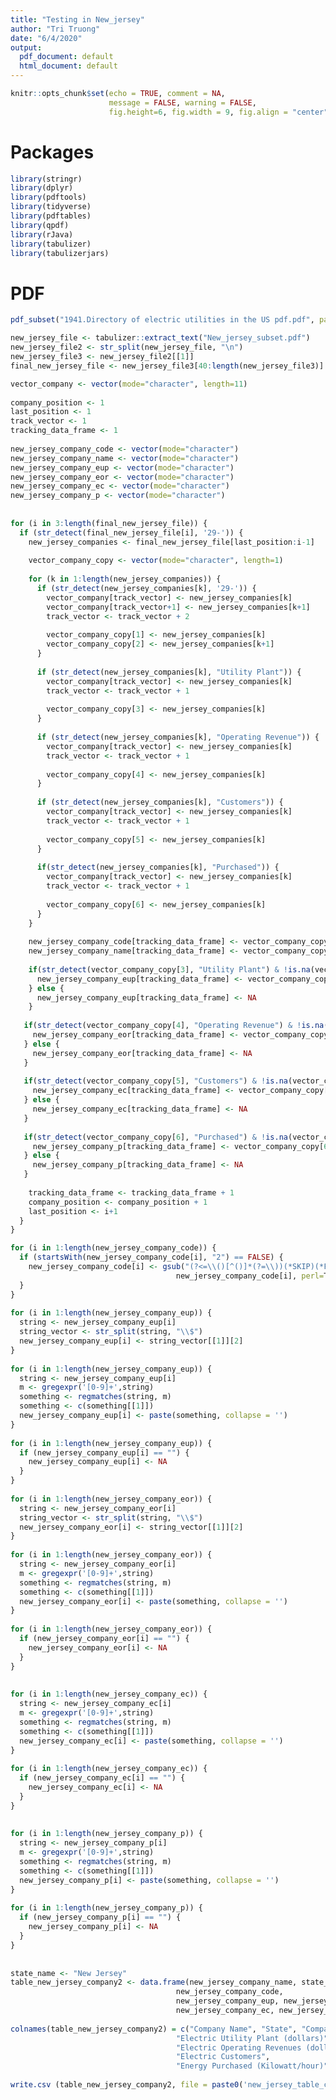 ```yaml
---     
title: "Testing in New_jersey"     
author: "Tri Truong"     
date: "6/4/2020"     
output:      
  pdf_document: default     
  html_document: default     
---     
```

      
```r
knitr::opts_chunk$set(echo = TRUE, comment = NA,      
                      message = FALSE, warning = FALSE,     
                      fig.height=6, fig.width = 9, fig.align = "center")     
```     
      
# Packages     
      
```r
library(stringr)     
library(dplyr)     
library(pdftools)     
library(tidyverse)     
library(pdftables)     
library(qpdf)     
library(rJava)     
library(tabulizer)     
library(tabulizerjars)     
```     
      
# PDF     
      
```r
pdf_subset("1941.Directory of electric utilities in the US pdf.pdf", page= 596:605, output= "New_jersey_subset.pdf")     
```     
      
      
```r
new_jersey_file <- tabulizer::extract_text("New_jersey_subset.pdf")     
new_jersey_file2 <- str_split(new_jersey_file, "\n")     
new_jersey_file3 <- new_jersey_file2[[1]]     
final_new_jersey_file <- new_jersey_file3[40:length(new_jersey_file3)]     
```     
  

     
      
```r
vector_company <- vector(mode="character", length=11)     
      
company_position <- 1     
last_position <- 1     
track_vector <- 1     
tracking_data_frame <- 1     
      
new_jersey_company_code <- vector(mode="character")     
new_jersey_company_name <- vector(mode="character")     
new_jersey_company_eup <- vector(mode="character")     
new_jersey_company_eor <- vector(mode="character")     
new_jersey_company_ec <- vector(mode="character")     
new_jersey_company_p <- vector(mode="character")     
      
      
for (i in 3:length(final_new_jersey_file)) {     
  if (str_detect(final_new_jersey_file[i], '29-')) {     
    new_jersey_companies <- final_new_jersey_file[last_position:i-1]     
         
    vector_company_copy <- vector(mode="character", length=1)     
         
    for (k in 1:length(new_jersey_companies)) {     
      if (str_detect(new_jersey_companies[k], '29-')) {     
        vector_company[track_vector] <- new_jersey_companies[k]     
        vector_company[track_vector+1] <- new_jersey_companies[k+1]     
        track_vector <- track_vector + 2     
             
        vector_company_copy[1] <- new_jersey_companies[k]     
        vector_company_copy[2] <- new_jersey_companies[k+1]     
      }     
           
      if (str_detect(new_jersey_companies[k], "Utility Plant")) {     
        vector_company[track_vector] <- new_jersey_companies[k]     
        track_vector <- track_vector + 1     
             
        vector_company_copy[3] <- new_jersey_companies[k]     
      }     
           
      if (str_detect(new_jersey_companies[k], "Operating Revenue")) {     
        vector_company[track_vector] <- new_jersey_companies[k]     
        track_vector <- track_vector + 1     
             
        vector_company_copy[4] <- new_jersey_companies[k]     
      }     
           
      if (str_detect(new_jersey_companies[k], "Customers")) {     
        vector_company[track_vector] <- new_jersey_companies[k]     
        track_vector <- track_vector + 1     
             
        vector_company_copy[5] <- new_jersey_companies[k]     
      }     
           
      if(str_detect(new_jersey_companies[k], "Purchased")) {     
        vector_company[track_vector] <- new_jersey_companies[k]     
        track_vector <- track_vector + 1     
             
        vector_company_copy[6] <- new_jersey_companies[k]     
      }     
    }     
        
    new_jersey_company_code[tracking_data_frame] <- vector_company_copy[1]     
    new_jersey_company_name[tracking_data_frame] <- vector_company_copy[2]     
         
    if(str_detect(vector_company_copy[3], "Utility Plant") & !is.na(vector_company_copy[3])) {     
      new_jersey_company_eup[tracking_data_frame] <- vector_company_copy[3]     
    } else {     
      new_jersey_company_eup[tracking_data_frame] <- NA     
    }     
         
   if(str_detect(vector_company_copy[4], "Operating Revenue") & !is.na(vector_company_copy[4])) {     
     new_jersey_company_eor[tracking_data_frame] <- vector_company_copy[4]     
   } else {     
     new_jersey_company_eor[tracking_data_frame] <- NA     
   }     
      
   if(str_detect(vector_company_copy[5], "Customers") & !is.na(vector_company_copy[5])) {     
     new_jersey_company_ec[tracking_data_frame] <- vector_company_copy[5]     
   } else {     
     new_jersey_company_ec[tracking_data_frame] <- NA     
   }     
      
   if(str_detect(vector_company_copy[6], "Purchased") & !is.na(vector_company_copy[6])) {     
     new_jersey_company_p[tracking_data_frame] <- vector_company_copy[6]     
   } else {     
     new_jersey_company_p[tracking_data_frame] <- NA     
   }     
      
    tracking_data_frame <- tracking_data_frame + 1     
    company_position <- company_position + 1     
    last_position <- i+1     
  }     
}     
```     
      
      
```r
for (i in 1:length(new_jersey_company_code)) {     
  if (startsWith(new_jersey_company_code[i], "2") == FALSE) {     
    new_jersey_company_code[i] <- gsub("(?<=\\()[^()]*(?=\\))(*SKIP)(*F)|.", "",      
                                     new_jersey_company_code[i], perl=T)     
  }     
}     
      
for (i in 1:length(new_jersey_company_eup)) {     
  string <- new_jersey_company_eup[i]     
  string_vector <- str_split(string, "\\$")     
  new_jersey_company_eup[i] <- string_vector[[1]][2]     
}     
      
for (i in 1:length(new_jersey_company_eup)) {     
  string <- new_jersey_company_eup[i]     
  m <- gregexpr('[0-9]+',string)     
  something <- regmatches(string, m)     
  something <- c(something[[1]])     
  new_jersey_company_eup[i] <- paste(something, collapse = '')     
}     
      
for (i in 1:length(new_jersey_company_eup)) {     
  if (new_jersey_company_eup[i] == "") {     
    new_jersey_company_eup[i] <- NA     
  }     
}     
      
for (i in 1:length(new_jersey_company_eor)) {     
  string <- new_jersey_company_eor[i]     
  string_vector <- str_split(string, "\\$")     
  new_jersey_company_eor[i] <- string_vector[[1]][2]     
}     
      
for (i in 1:length(new_jersey_company_eor)) {     
  string <- new_jersey_company_eor[i]     
  m <- gregexpr('[0-9]+',string)     
  something <- regmatches(string, m)     
  something <- c(something[[1]])     
  new_jersey_company_eor[i] <- paste(something, collapse = '')     
}     
      
for (i in 1:length(new_jersey_company_eor)) {     
  if (new_jersey_company_eor[i] == "") {     
    new_jersey_company_eor[i] <- NA     
  }     
}     
      
      
for (i in 1:length(new_jersey_company_ec)) {     
  string <- new_jersey_company_ec[i]     
  m <- gregexpr('[0-9]+',string)     
  something <- regmatches(string, m)     
  something <- c(something[[1]])     
  new_jersey_company_ec[i] <- paste(something, collapse = '')     
}     
      
for (i in 1:length(new_jersey_company_ec)) {     
  if (new_jersey_company_ec[i] == "") {     
    new_jersey_company_ec[i] <- NA     
  }     
}     
      
      
for (i in 1:length(new_jersey_company_p)) {     
  string <- new_jersey_company_p[i]     
  m <- gregexpr('[0-9]+',string)     
  something <- regmatches(string, m)     
  something <- c(something[[1]])     
  new_jersey_company_p[i] <- paste(something, collapse = '')     
}     
      
for (i in 1:length(new_jersey_company_p)) {     
  if (new_jersey_company_p[i] == "") {     
    new_jersey_company_p[i] <- NA     
  }     
}     
      
      
state_name <- "New Jersey"     
table_new_jersey_company2 <- data.frame(new_jersey_company_name, state_name,      
                                     new_jersey_company_code,      
                                     new_jersey_company_eup, new_jersey_company_eor,     
                                     new_jersey_company_ec, new_jersey_company_p)     
      
colnames(table_new_jersey_company2) = c("Company Name", "State", "Company Code",      
                                     "Electric Utility Plant (dollars)",      
                                     "Electric Operating Revenues (dollars)",     
                                     "Electric Customers",      
                                     "Energy Purchased (Kilowatt/hour)")     
      
write.csv (table_new_jersey_company2, file = paste0('new_jersey_table_company_1941', '.csv'))     
```     
 
 